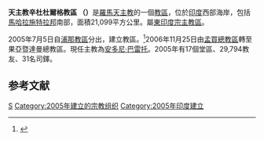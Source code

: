 {{Infobox Roman Catholic diocese
|Roman Catholic Diocese of = 天主教辛杜杜爾格教區
|Latin name of diocese = Dioecesis Sindhudurgiensis
|image = 
|caption = 
|location = [[印度|印度]]
|territory = [[馬哈拉施特拉邦|馬哈拉施特拉邦]]
|population = 29,794
|rite = [[罗马礼|罗马礼]]
|patron = 大聖若瑟
|province = [[天主教果亞暨達曼總教區|東印度宗主教區]]
|established = 2005年
|cathedral = 奇蹟聖母座堂
|co-cathedral =
|leadership = 主教
|website = 
|pope = 
|metropolitan = 
|ordinary = [[安多尼‧巴雷托|安多尼‧巴雷托]]
|coadjutor archbishop =
|coadjutor bishop =
|auxiliary =
|emeritus =
}}
'''天主教辛杜杜爾格教區 （{{lang-la|Dioecesis Sindhudurgiensis}}）'''是[[羅馬天主教|羅馬天主教]]的一個[[教區|教區]]，位於[[印度|印度]]西部海岸，包括[[馬哈拉施特拉邦|馬哈拉施特拉邦]]南部，面積21,099平方公里。屬[[天主教果亞暨達曼總教區|東印度宗主教區]]。

2005年7月5日自[[天主教浦那教區|浦那教區]]分出，建立教區。<ref name="dio">{{Cite web |url=http://www.vatican.va/holy_father/benedict_xvi/apost_constitutions/documents/hf_ben-xvi_apc_20050705_sindhudurgiensis_lt.html |title=建立教區的宗座憲令 |access-date=2012-03-22 |archive-date=2013-07-19 |archive-url=https://web.archive.org/web/20130719203656/http://www.vatican.va/holy_father/benedict_xvi/apost_constitutions/documents/hf_ben-xvi_apc_20050705_sindhudurgiensis_lt.html |dead-url=no }}</ref>2006年11月25日由[[天主教孟買總教區|孟買總教區]]轉至果亞暨達曼總教區。現任主教為[[安多尼‧巴雷托|安多尼‧巴雷托]]。2005年有17個堂區、29,794教友、31名司鐸。

==参考文献==
<div class="references-small">
<references></references>
</div>

{{印度天主教拉丁禮教區}}
[[Category:印度天主教教區|S]]
[[Category:2005年建立的宗教组织|Category:2005年建立的宗教组织]]
[[Category:2005年印度建立|Category:2005年印度建立]]